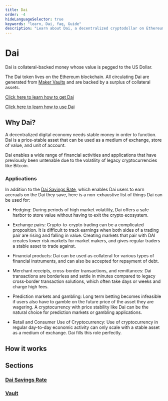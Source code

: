 ```yaml
---
title: Dai
order: -4
hideLanguageSelector: true
keywords: "learn, Dai, faq, Guide"
description: "Learn about Dai, a decentralized cryptodollar on Ethereum."
---
```


# Dai

Dai is collateral-backed money whose value is pegged to the US Dollar.

The Dai token lives on the Ethereum blockchain. All circulating Dai are generated from [Maker Vaults](vault.mdx) and are backed by a surplus of collateral assets.

<CTA>

[Click here to learn how to get Dai](use-dai.mdx)

</CTA>

<CTA>

[Click here to learn how to use Dai](use-dai.mdx)

</CTA>

## Why Dai?

A decentralized digital economy needs stable money in order to function. Dai is a price-stable asset that can be used as a medium of exchange, store of value, and unit of account.

Dai enables a wide range of financial activities and applications that have previously been untenable due to the volatility of legacy cryptocurrencies like Bitcoin.

### Applications

<InfoBlock>

In addition to the [Dai Savings Rate](dsr.md), which enables Dai users to earn accruals on the Dai they save, here is a non-exhaustive list of things Dai can be used for:

<List>

- Hedging: During periods of high market volatility, Dai offers a safe harbor to store value without having to exit the crypto ecosystem.

- Exchange pairs: Crypto-to-crypto trading can be a complicated proposition. It is difficult to track earnings when both sides of a trading pair are rising and falling in value. Creating markets that pair with DAI creates lower risk markets for market makers, and gives regular traders a stable asset to trade against.

- Financial products: Dai can be used as collateral for various types of financial instruments, and can also be accepted for repayment of debt.

- Merchant receipts, cross-border transactions, and remittances: Dai transactions are borderless and settle in minutes compared to legacy cross-border transaction solutions, which often take days or weeks and charge high fees.

- Prediction markets and gambling: Long term betting becomes infeasible if users also have to gamble on the future price of the asset they are wagering. A cryptocurrency with price stability like Dai can be the natural choice for prediction markets or gambling applications.

- Retail and Consumer Use of Cryptocurrency: Use of cryptocurrency in regular day-to-day economic activity can only scale with a stable asset as a medium of exchange. Dai fills this role perfectly.

</List>

</InfoBlock>

## How it works

## Sections

<List>

### [Dai Savings Rate](dsr.mdx)

### [Vault](vault.mdx)

</List>
